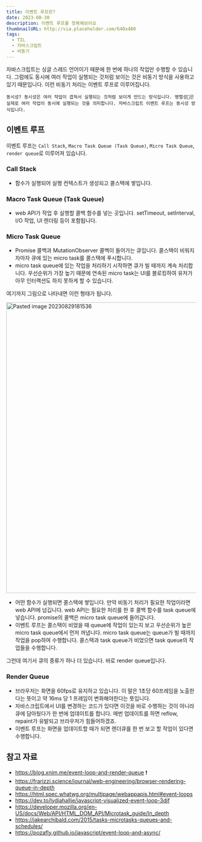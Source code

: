 ```yaml
---
title: 이벤트 루프란?
date: 2023-08-30
description: 이벤트 루프를 정복해보아요
thumbnailURL: http://via.placeholder.com/640x480
tags:
  - TIL
  - 자바스크립트
  - 비동기
---
```


자바스크립트는 싱글 스레드 언어이기 때문에 한 번에 하나의 작업만 수행할 수 있습니다. 그럼에도 동시에 여러 작업이 실행되는 것처럼 보이는 것은 비동기 방식을 사용하고 있기 때문입니다. 이런 비동기 처리는 이벤트 루프로 이루어집니다.

```
동시성? 동시성은 여러 작업이 겹쳐서 실행되는 것처럼 보이게 만드는 방식입니다. 병렬성은 실제로 여러 작업이 동시에 실행되는 것을 의미합니다. 자바스크립트 이벤트 루프는 동시성 방식입니다.
```

## 이벤트 루프

이벤트 루프는 `Call Stack`, `Macro Task Queue (Task Queue)`, `Micro Task Queue`, `render queue`로 이루어져 있습니다.

### Call Stack

- 함수가 실행되어 실행 컨텍스트가 생성되고 콜스택에 쌓입니다.

### Macro Task Queue (Task Queue)

- web API가 작업 후 실행할 콜백 함수를 넣는 곳입니다. setTimeout, setInterval, I/O 작업, UI 렌더링 등이 포함됩니다.

### Micro Task Queue

- Promise 콜백과 MutationObserver 콜백이 들어가는 큐입니다. 콜스택이 비워지자마자 큐에 있는 micro task를 콜스택에 푸시합니다.
- micro task queue에 있는 작업을 처리하기 시작하면 큐가 빌 때까지 계속 처리합니다. 우선순위가 가장 높기 때문에 연속된 micro task는 UI를 블로킹하여 유저가 아무 인터랙션도 하지 못하게 할 수 있습니다.

여기까지 그림으로 나타내면 이런 형태가 됩니다.

<img
  width="769"
  alt="Pasted image 20230829181536"
  src="https://github.com/limhizy15/heeji.dev/assets/41099712/314d62d9-6f84-48b9-84d3-62c6c1141275"
/>

- 어떤 함수가 실행되면 콜스택에 쌓입니다. 만약 비동기 처리가 필요한 작업이라면 web API에 넘깁니다. web API는 필요한 처리를 한 후 콜백 함수를 task queue에 넣습니다. promise의 콜백은 micro task queue에 들어갑니다.
- 이벤트 루프는 콜스택이 비었을 때 queue에 작업이 있는지 보고 우선순위가 높은 micro task queue에서 먼저 꺼냅니다. micro task queue는 queue가 빌 때까지 작업을 pop하여 수행합니다. 콜스택과 task queue가 비었으면 task queue의 작업들을 수행합니다.

그런데 여기서 큐의 종류가 하나 더 있습니다. 바로 render queue입니다.

### Render Queue

- 브라우저는 화면을 60fps로 유지하고 있습니다. 이 말은 1초당 60프레임을 노출한다는 뜻이고 약 16ms 당 1 프레임이 변화해야한다는 뜻입니다.
- 자바스크립트에서 UI를 변경하는 코드가 있다면 이것을 바로 수행하는 것이 아니라 큐에 담아뒀다가 한 번에 업데이트를 합니다. 매번 업데이트를 하면 reflow, repaint가 유발되고 브라우저가 힘들어하겠죠.
- 이벤트 루프는 화면을 업데이트할 때가 되면 렌더큐를 한 번 보고 할 작업이 있다면 수행합니다.

## 참고 자료

- https://blog.xnim.me/event-loop-and-render-queue ❗️
- https://frarizzi.science/journal/web-engineering/browser-rendering-queue-in-depth
- https://html.spec.whatwg.org/multipage/webappapis.html#event-loops
- https://dev.to/lydiahallie/javascript-visualized-event-loop-3dif
- https://developer.mozilla.org/en-US/docs/Web/API/HTML_DOM_API/Microtask_guide/In_depth
- https://jakearchibald.com/2015/tasks-microtasks-queues-and-schedules/
- https://pozafly.github.io/javascript/event-loop-and-async/
